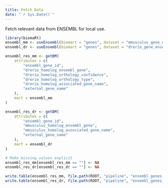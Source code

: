 ```yaml
---
title: Fetch Data
date: "`r Sys.Date()`"
---
```


Fetch relevant data from ENSEMBL for local use.

```r
library(biomaRt)
ensembl_mm <- useEnsembl(biomart = "genes", dataset = "mmusculus_gene_ensembl")
ensembl_dr <- useEnsembl(biomart = "genes", dataset = "drerio_gene_ensembl")
```
```r
ensembl_res_mm <- getBM(
    attributes = c(
        "ensembl_gene_id",
        "drerio_homolog_ensembl_gene",
        "drerio_homolog_orthology_confidence",
        "drerio_homolog_orthology_type",
        "drerio_homolog_associated_gene_name",
        "external_gene_name"
    ),
    mart = ensembl_mm
)

ensembl_res_dr <- getBM(
    attributes = c(
        "ensembl_gene_id",
        "mmusculus_homolog_ensembl_gene",
        "mmusculus_homolog_associated_gene_name",
        "external_gene_name"
    ),
    mart = ensembl_dr
)

# Make missing values explicit
ensembl_res_mm[ensembl_res_mm == ""] <- NA
ensembl_res_dr[ensembl_res_dr == ""] <- NA

write.table(ensembl_res_mm, file.path(ROOT, "pipeline", "ensembl_genes_mm.tsv"), sep = "\t")
write.table(ensembl_res_dr, file.path(ROOT, "pipeline", "ensembl_genes_dr.tsv"), sep = "\t")
```
